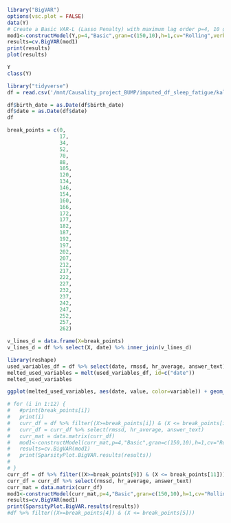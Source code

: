 

```r

library("BigVAR")
options(vsc.plot = FALSE)
data(Y)
# Create a Basic VAR-L (Lasso Penalty) with maximum lag order p=4, 10 grid points with lambda optimized according to rolling validation of 1-step ahead MSFE
mod1<-constructModel(Y,p=4,"Basic",gran=c(150,10),h=1,cv="Rolling",verbose=FALSE,IC=TRUE,model.controls=list(intercept=TRUE))
results=cv.BigVAR(mod1)
print(results)
plot(results)
```


```r
Y
class(Y)
```

```r
library("tidyverse")
df = read.csv('/mnt/Causality_project_BUMP/imputed_df_sleep_fatigue/kalman_impute_df_userid_1032.csv')

df$birth_date = as.Date(df$birth_date)
df$date = as.Date(df$date)
df

```
```r
break_points = c(0,
                 17,
                 34,
                 52,
                 70,
                 88,
                 105,
                 120,
                 134,
                 146,
                 154,
                 160,
                 166,
                 172,
                 177,
                 182,
                 187,
                 192,
                 197,
                 202,
                 207,
                 212,
                 217,
                 222,
                 227,
                 232,
                 237,
                 242,
                 247,
                 252,
                 257,
                 262)

v_lines_d = data.frame(X=break_points)
v_lines_d = df %>% select(X, date) %>% inner_join(v_lines_d)
```

```r
library(reshape)
used_variables_df = df %>% select(date, rmssd, hr_average, answer_text)
melted_used_variables = melt(used_variables_df, id=c("date"))
melted_used_variables
```

```r
ggplot(melted_used_variables, aes(date, value, color=variable)) + geom_point() + geom_vline(xintercept = df$birth_date) + geom_vline(xintercept = v_lines_d$date, linetype='dashed', color='blue', size=0.3) + theme_bw()
```
```r
# for (i in 1:12) {
#   #print(break_points[i])
#   print(i)
#   curr_df = df %>% filter((X>=break_points[i]) & (X <= break_points[i+3]))
#   curr_df = curr_df %>% select(rmssd, hr_average, answer_text)
#   curr_mat = data.matrix(curr_df)
#   mod1<-constructModel(curr_mat,p=4,"Basic",gran=c(150,10),h=1,cv="Rolling",verbose=FALSE,IC=TRUE,model.controls=list(intercept=TRUE))
#   results=cv.BigVAR(mod1)
#   print(SparsityPlot.BigVAR.results(results))
# 
# }
curr_df = df %>% filter((X>=break_points[9]) & (X <= break_points[11]))
curr_df = curr_df %>% select(rmssd, hr_average, answer_text)
curr_mat = data.matrix(curr_df)
mod1<-constructModel(curr_mat,p=4,"Basic",gran=c(150,10),h=1,cv="Rolling",verbose=FALSE,IC=TRUE,model.controls=list(intercept=TRUE))
results=cv.BigVAR(mod1)
print(SparsityPlot.BigVAR.results(results))
#df %>% filter((X>=break_points[4]) & (X <= break_points[5]))
```

